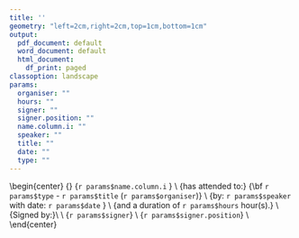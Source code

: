 ```yaml
---
title: ''
geometry: "left=2cm,right=2cm,top=1cm,bottom=1cm"
output:
  pdf_document: default
  word_document: default
  html_document:
    df_print: paged
classoption: landscape
params:
  organiser: ""
  hours: ""
  signer: ""
  signer.position: ""
  name.column.i: ""
  speaker: ""
  title: ""
  date: ""
  type: ""
---
```



\begin{center}
\pagenumbering{gobble}
\includegraphics[height=4cm]{lpic.png} 
\hfill
\includegraphics[height=4cm]{rpic.png}
\linebreak
\vfill
{\fontsize{40pt}{40pt}\selectfont\bf Certificate of attendance} 
\vfill
{\fontsize{40pt}{40pt}\selectfont `r params$name.column.i` } \\
\vfill
{\Large has attended to:}
{\Large\bf `r params$type` - `r params$title` (`r params$organiser`)} \\
\vfill
{\Large by: `r params$speaker` with date: `r params$date` } \\
\vfill
{\Large and a duration of `r params$hours` hour(s).} \\
\vfill
{\Large Signed by:}\\
\vfill
\includegraphics[height=2cm]{spic.png}\\
{\Large `r params$signer`} \\
{\Large `r params$signer.position`} \\
\end{center}
\pagebreak


